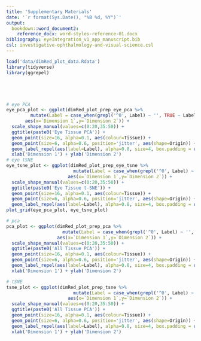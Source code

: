 ```yaml
---
title: 'Supplementary Materials'
date: '`r format(Sys.Date(), "%B %d, %Y")`'
output:
  bookdown::word_document2:
    reference_docx: word-styles-reference-01.docx
bibliography: eyeIntegration_v1_app_manuscript.bib
csl: investigative-ophthalmology-and-visual-science.csl
---
```


```r
load('data/dimRed_plot_data.Rdata')
library(tidyverse)
library(ggrepel)





# eye PCA
eye_pca_plot <- ggplot(dimRed_plot_prep_eye_pca %>% 
         mutate(Label = case_when(grepl('^0', Label) ~ '', TRUE ~ Label)),
       aes(x=`Dimension 1`,y=`Dimension 2`)) +
  scale_shape_manual(values=c(0:20,35:50)) +
  ggtitle(paste0('Eye Tissue PCA')) +
  geom_point(size=16, alpha=0.1, aes(colour=Tissue)) +
  geom_point(size=6, alpha=0.6, position='jitter', aes(shape=Origin)) +
  geom_label_repel(aes(label=Label), alpha=0.8, size=4, box.padding = unit(0.3, "lines")) + theme_minimal() +
  xlab('Dimension 1') + ylab('Dimension 2')
# eye tSNE
eye_tsne_plot <- ggplot(dimRed_plot_prep_eye_tsne %>% 
                         mutate(Label = case_when(grepl('^0', Label) ~ '', TRUE ~ Label)),
                       aes(x=`Dimension 1`,y=`Dimension 2`)) +
  scale_shape_manual(values=c(0:20,35:50)) +
  ggtitle(paste0('Eye Tissue t-SNE')) +
  geom_point(size=16, alpha=0.1, aes(colour=Tissue)) +
  geom_point(size=6, alpha=0.6, position='jitter', aes(shape=Origin)) +
  geom_label_repel(aes(label=Label), alpha=0.8, size=4, box.padding = unit(0.3, "lines")) + theme_minimal()
plot_grid(eye_pca_plot, eye_tsne_plot)

# pca
pca_plot <- ggplot(dimRed_plot_prep_pca %>% 
                     mutate(Label = case_when(grepl('^0', Label) ~ '', TRUE ~ Label)),
                   aes(x=`Dimension 1`,y=`Dimension 2`)) +
  scale_shape_manual(values=c(0:20,35:50)) +
  ggtitle(paste0('All Tissue PCA')) +
  geom_point(size=16, alpha=0.1, aes(colour=Tissue)) +
  geom_point(size=6, alpha=0.6, position='jitter', aes(shape=Origin)) +
  geom_label_repel(aes(label=Label), alpha=0.8, size=4, box.padding = unit(0.3, "lines")) + theme_minimal() +
  xlab('Dimension 1') + ylab('Dimension 2')

# tSNE
tsne_plot <- ggplot(dimRed_plot_prep_tsne %>% 
                         mutate(Label = case_when(grepl('^0', Label) ~ '', TRUE ~ Label)),
                       aes(x=`Dimension 1`,y=`Dimension 2`)) +
  scale_shape_manual(values=c(0:20,35:50)) +
  ggtitle(paste0('All Tissue PCA')) +
  geom_point(size=16, alpha=0.1, aes(colour=Tissue)) +
  geom_point(size=6, alpha=0.6, position='jitter', aes(shape=Origin)) +
  geom_label_repel(aes(label=Label), alpha=0.8, size=4, box.padding = unit(0.3, "lines")) + theme_minimal() +
  xlab('Dimension 1') + ylab('Dimension 2')

```